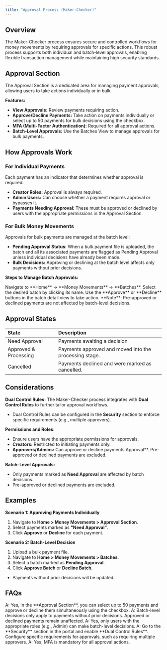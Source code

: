 ```yaml
---
title: "Approval Process (Maker-Checker)"
---
```


## Overview

The Maker-Checker process ensures secure and controlled workflows for money movements by requiring approvals for specific actions. This robust process supports both individual and batch-level approvals, enabling flexible transaction management while maintaining high security standards.

## Approval Section

The Approval Section is a dedicated area for managing payment approvals, allowing users to take actions individually or in bulk.

**Features:**

- **View Approvals:** Review payments requiring action.
- **Approve/Decline Payments:** Take action on payments individually or select up to 50 payments for bulk decisions using the checkbox.
- **MFA (Multi-Factor Authentication):** Required for all approval actions.
- **Batch-Level Approvals:** Use the Batches View to manage approvals for bulk payments.

## How Approvals Work

### For Individual Payments

Each payment has an indicator that determines whether approval is required:

- **Creator Roles:** Approval is always required.
- **Admin Users:** Can choose whether a payment requires approval or bypasses it.
- **Payments Needing Approval:** These must be approved or declined by users with the appropriate permissions in the Approval Section.

### For Bulk Money Movements

Approvals for bulk payments are managed at the batch level:

- **Pending Approval Status:** When a bulk payment file is uploaded, the batch and all its associated payments are flagged as Pending Approval unless individual decisions have already been made.
- **Bulk Decisions:** Approving or declining at the batch level affects only payments without prior decisions.

**Steps to Manage Batch Approvals:**

<Steps>
  <Step>
    Navigate to **Home** → **Money Movements** → **Batches**.
  </Step>
  <Step>
    Select the desired batch by clicking its name.
  </Step>
  <Step>
    Use the **Approve** or **Decline** buttons in the batch detail view to take action.
  </Step>
</Steps>

<Info>
  **Note**: Pre-approved or declined payments are not affected by batch-level decisions.
</Info>

## Approval States

| State | Description |
| :--- | :--- |
| Need Approval | Payments awaiting a decision |
| Approved & Processing | Payments approved and moved into the processing stage. |
| Cancelled | Payments declined and were marked as cancelled. |

## Considerations

**Dual Control Rules:** The Maker-Checker process integrates with **Dual Control Rules** to further tailor approval workflows.

- Dual Control Rules can be configured in the **Security** section to enforce specific requirements (e.g., multiple approvers).

**Permissions and Roles**:

- Ensure users have the appropriate permissions for approvals.
- **Creators:** Restricted to initiating payments only.
- **Approvers/Admins:** Can approve or decline payments.Approval\*\*. Pre-approved or declined payments are excluded.

**Batch-Level Approvals:**

- Only payments marked as **Need Approval** are affected by batch decisions.
- Pre-approved or declined payments are excluded.

## Examples


**Scenario 1: Approving Payments Individually**

1. Navigate to **Home > Money Movements > Approval Section**.
2. Select payments marked as **"Need Approval"**.
3. Click **Approve** or **Decline** for each payment.

**Scenario 2: Batch-Level Decision**

1. Upload a bulk payment file.
2. Navigate to **Home > Money Movements > Batches**.
3. Select a batch marked as **Pending Approval**.
4. Click **Approve Batch** or **Decline Batch**.
- Payments without prior decisions will be updated.


## FAQs

<AccordionGroup>
<Accordion title="Can I approve multiple payments at once?">
A: Yes, in the **Approval Section**, you can select up to 50 payments and approve or decline them simultaneously using the checkbox.
</Accordion>
<Accordion title="What happens if a payment in a batch is already approved?">
A: Batch-level decisions only apply to payments without prior decisions. Approved or declined payments remain unaffected.
</Accordion>
<Accordion title="Do I need special permissions for batch-level decisions?">
A: Yes, only users with the appropriate roles (e.g., Admin) can make batch-level decisions.
</Accordion>
<Accordion title="How do I enable or configure Dual Control Rules?">
A: Go to the **Security** section in the portal and enable **Dual Control Rules**. Configure specific requirements for approvals, such as requiring multiple approvers.
</Accordion>
<Accordion title="Is MFA required for batch-level approvals?">
A: Yes, MFA is mandatory for all approval actions.
</Accordion>
</AccordionGroup>
